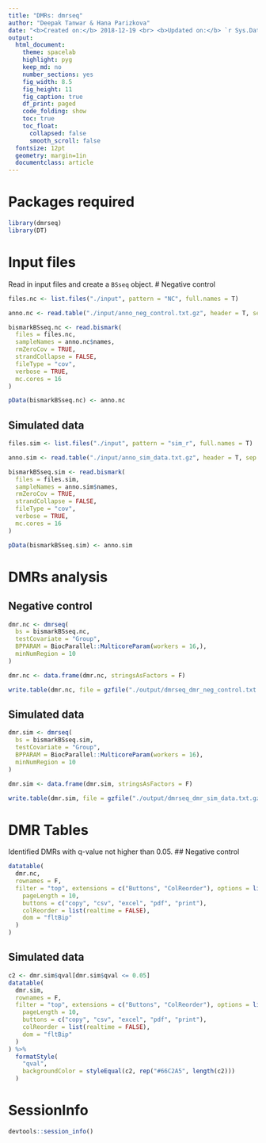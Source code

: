 ```yaml
---
title: "DMRs: dmrseq"
author: "Deepak Tanwar & Hana Parizkova"
date: "<b>Created on:</b> 2018-12-19 <br> <b>Updated on:</b> `r Sys.Date()`"
output:
  html_document:
    theme: spacelab
    highlight: pyg
    keep_md: no
    number_sections: yes
    fig_width: 8.5
    fig_height: 11
    fig_caption: true
    df_print: paged
    code_folding: show
    toc: true
    toc_float:
      collapsed: false
      smooth_scroll: false
  fontsize: 12pt
  geometry: margin=1in
  documentclass: article
---
```


# Packages required

```r
library(dmrseq)
library(DT)
```

# Input files
Read in input files and create a `BSseq` object.
# Negative control
```r
files.nc <- list.files("./input", pattern = "NC", full.names = T)

anno.nc <- read.table("./input/anno_neg_control.txt.gz", header = T, sep = "\t", stringsAsFactors = F)

bismarkBSseq.nc <- read.bismark(
  files = files.nc,
  sampleNames = anno.nc$names,
  rmZeroCov = TRUE,
  strandCollapse = FALSE,
  fileType = "cov",
  verbose = TRUE,
  mc.cores = 16
)

pData(bismarkBSseq.nc) <- anno.nc
```

## Simulated data
```r
files.sim <- list.files("./input", pattern = "sim_r", full.names = T)

anno.sim <- read.table("./input/anno_sim_data.txt.gz", header = T, sep = "\t", stringsAsFactors = F)

bismarkBSseq.sim <- read.bismark(
  files = files.sim,
  sampleNames = anno.sim$names,
  rmZeroCov = TRUE,
  strandCollapse = FALSE,
  fileType = "cov",
  verbose = TRUE,
  mc.cores = 16
)

pData(bismarkBSseq.sim) <- anno.sim
```

# DMRs analysis

## Negative control
```r
dmr.nc <- dmrseq(
  bs = bismarkBSseq.nc,
  testCovariate = "Group",
  BPPARAM = BiocParallel::MulticoreParam(workers = 16,),
  minNumRegion = 10
)

dmr.nc <- data.frame(dmr.nc, stringsAsFactors = F)

write.table(dmr.nc, file = gzfile("./output/dmrseq_dmr_neg_control.txt.gz"), sep = "\t", quote = F, row.names = F)
```

## Simulated data
```r
dmr.sim <- dmrseq(
  bs = bismarkBSseq.sim,
  testCovariate = "Group",
  BPPARAM = BiocParallel::MulticoreParam(workers = 16),
  minNumRegion = 10
)

dmr.sim <- data.frame(dmr.sim, stringsAsFactors = F)

write.table(dmr.sim, file = gzfile("./output/dmrseq_dmr_sim_data.txt.gz"), sep = "\t", quote = F, row.names = F)
```


# DMR Tables
Identified DMRs with q-value not higher than 0.05.
## Negative control
```r
datatable(
  dmr.nc,
  rownames = F,
  filter = "top", extensions = c("Buttons", "ColReorder"), options = list(
    pageLength = 10,
    buttons = c("copy", "csv", "excel", "pdf", "print"),
    colReorder = list(realtime = FALSE),
    dom = "fltBip"
  )
)
```


## Simulated data

```r
c2 <- dmr.sim$qval[dmr.sim$qval <= 0.05]
datatable(
  dmr.sim,
  rownames = F,
  filter = "top", extensions = c("Buttons", "ColReorder"), options = list(
    pageLength = 10,
    buttons = c("copy", "csv", "excel", "pdf", "print"),
    colReorder = list(realtime = FALSE),
    dom = "fltBip"
  )
) %>%
  formatStyle(
    "qval",
    backgroundColor = styleEqual(c2, rep("#66C2A5", length(c2)))
  )
```


# SessionInfo

```r
devtools::session_info()
```
